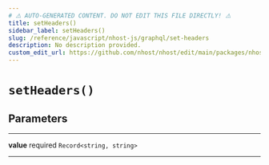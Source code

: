 ```yaml
---
# ⚠️ AUTO-GENERATED CONTENT. DO NOT EDIT THIS FILE DIRECTLY! ⚠️
title: setHeaders()
sidebar_label: setHeaders()
slug: /reference/javascript/nhost-js/graphql/set-headers
description: No description provided.
custom_edit_url: https://github.com/nhost/nhost/edit/main/packages/nhost-js/src/clients/graphql.ts#L115
---
```


# `setHeaders()`

## Parameters

---

**<span className="parameter-name">value</span>** <span className="optional-status">required</span> `Record<string, string>`

---

